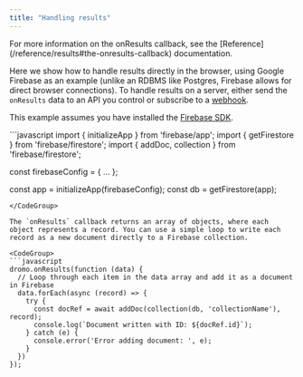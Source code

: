 ```yaml
---
title: "Handling results"
---
```


<Info>
  For more information on the onResults callback, see the [Reference](/reference/results#the-onresults-callback) documentation.
</Info>

Here we show how to handle results directly in the browser, using Google Firebase as an example (unlike an RDBMS like Postgres, Firebase allows for direct browser connections). To handle results on a server, either send the `onResults` data to an API you control or subscribe to a [webhook](/reference/webhooks).

This example assumes you have installed the [Firebase SDK](https://firebase.google.com/docs/web/setup).

<CodeGroup>
```javascript
import { initializeApp } from 'firebase/app';
import { getFirestore } from 'firebase/firestore';
import { addDoc, collection } from 'firebase/firestore';

const firebaseConfig = {
  ...
};

const app = initializeApp(firebaseConfig);
const db = getFirestore(app);
```
</CodeGroup>

The `onResults` callback returns an array of objects, where each object represents a record. You can use a simple loop to write each record as a new document directly to a Firebase collection.

<CodeGroup>
```javascript
dromo.onResults(function (data) {
  // Loop through each item in the data array and add it as a document in Firebase
  data.forEach(async (record) => {
    try {
      const docRef = await addDoc(collection(db, 'collectionName'), record);
      console.log(`Document written with ID: ${docRef.id}`);
    } catch (e) {
      console.error('Error adding document: ', e);
    }
  })
});
```
</CodeGroup>
